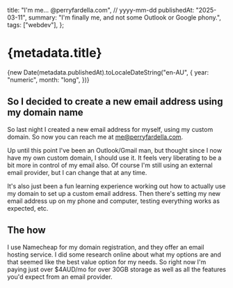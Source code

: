   title: "I'm me... @perryfardella.com",
  // yyyy-mm-dd
  publishedAt: "2025-03-11",
  summary: "I'm finally me, and not some Outlook or Google phony.",
  tags: ["webdev"],
};

<h1 className="text-5xl mb-6">{metadata.title}</h1>

<time dateTime={metadata.publishedAt}>
  {new Date(metadata.publishedAt).toLocaleDateString("en-AU", {
    year: "numeric",
    month: "long",
  })}
</time>

## So I decided to create a new email address using my domain name

So last night I created a new email address for myself, using my custom domain.
So now you can reach me at [me@perryfardella.com](mailto:me@perryfardella.com).

Up until this point I've been an Outlook/Gmail man, but thought since I now have my own custom domain, I should use it.
It feels very liberating to be a bit more in control of my email also. Of course I'm still using an external email provider, but I can change that at any time.

It's also just been a fun learning experience working out how to actually use my domain to set up a custom email address.
Then there's setting my new email address up on my phone and computer, testing everything works as expected, etc.

## The how

I use Namecheap for my domain registration, and they offer an email hosting service.
I did some research online about what my options are and that seemed like the best value option for my needs.
So right now I'm paying just over $4AUD/mo for over 30GB storage as well as all the features you'd expect from an email provider.
